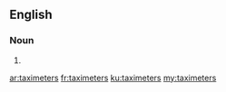 ==English==

===Noun===
{{head|en|plural}}

# {{plural of|taximeter|lang=en}}

[[ar:taximeters]]
[[fr:taximeters]]
[[ku:taximeters]]
[[my:taximeters]]